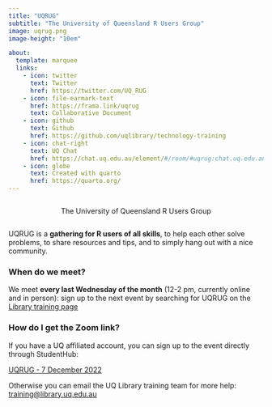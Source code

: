 ```yaml
---
title: "UQRUG"
subtitle: "The University of Queensland R Users Group"
image: uqrug.png
image-height: "10em"

about:
  template: marquee
  links:
    - icon: twitter
      text: Twitter
      href: https://twitter.com/UQ_RUG
    - icon: file-earmark-text
      href: https://frama.link/uqrug
      text: Collaborative Document
    - icon: github
      text: Github
      href: https://github.com/uqlibrary/technology-training
    - icon: chat-right
      text: UQ Chat
      href: https://chat.uq.edu.au/element/#/room/#uqrug:chat.uq.edu.au
    - icon: globe
      text: Created with quarto
      href: https://quarto.org/
---
```


```{=html}


<style>
#title-block-header{
display: none;
}

#quarto-content>* {
    padding-top: 14px;
}

.quarto-about-marquee{
    display: flex !important;
    flex-direction: column;
    align-items: center;
}
.about-image-container{
    width: 13em;
}
div.quarto-about-marquee .about-image{
    margin-bottom: 0px;
}
main{
    margin: 0px;
}

.page-rows-contents {
    grid-template-rows: [content-top] minmax(max-content, 1fr) [content-bottom] minmax(30px, max-content) [page-bottom];
}
</style>
```
```{=html}
<div class="quarto-about-marquee">
  <p class="subtitle lead">The University of Queensland R Users Group</p>
</div>

<script>
    function copyEvent(id)
    {
        var str = document.getElementById(id);
        window.getSelection().selectAllChildren(str);
        document.execCommand("Copy")
    }
</script>
```
UQRUG is a **gathering for R users of all skills**, to help each other solve problems, to share resources and tips, and to simply hang out with a nice community.

### When do we meet?

We meet **every last Wednesday of the month** (12-2 pm, currently online and in person): sign up to the next event by searching for UQRUG on the [Library training page](https://web.library.uq.edu.au/library-services/training)

### How do I get the Zoom link?

If you have a UQ affiliated account, you can sign up to the event directly through StudentHub:

[UQRUG - 7 December 2022](https://studenthub.uq.edu.au/students/events/detail/4169800)

Otherwise you can email the UQ Library training team for more help: <a href="javascript:void(0);" onclick="copyEvent('copy')" id="copy" title="Click to copy email address">training\@library.uq.edu.au</a>

